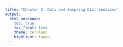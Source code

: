 ```yaml
---
title: "Chapter 2: Data and Sampling Distributions"
output:
  html_notebook:
    toc: true
    toc_float: true
    theme: cerulean
    highlight: tango
---
```





